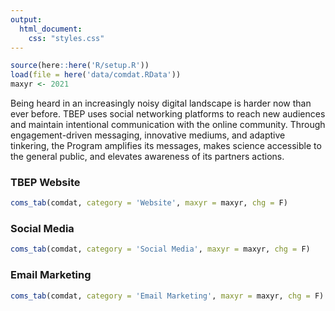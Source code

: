 ```yaml
---
output:
  html_document:
    css: "styles.css"
---
```


```r
source(here::here('R/setup.R'))
load(file = here('data/comdat.RData'))
maxyr <- 2021
```

Being heard in an increasingly noisy digital landscape is harder now than ever before. TBEP uses social networking platforms to reach new audiences and maintain intentional communication with the online community. Through engagement-driven messaging, innovative mediums, and adaptive tinkering, the Program amplifies its messages, makes science accessible to the general public, and elevates awareness of its partners actions.


### TBEP Website 

```r
coms_tab(comdat, category = 'Website', maxyr = maxyr, chg = F)
```

### Social Media 

```r
coms_tab(comdat, category = 'Social Media', maxyr = maxyr, chg = F)
```

### Email Marketing

```r
coms_tab(comdat, category = 'Email Marketing', maxyr = maxyr, chg = F)
```

